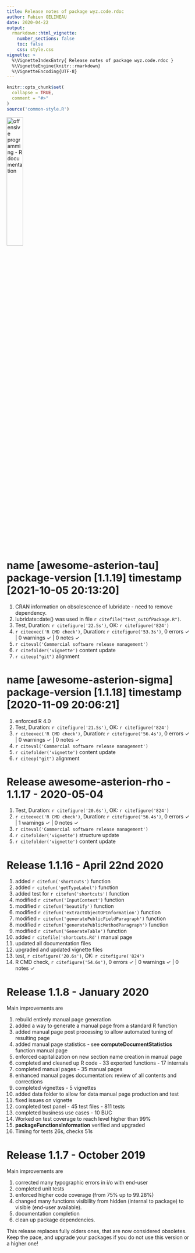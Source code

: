 ```yaml
---
title: Release notes of package wyz.code.rdoc
author: Fabien GELINEAU
date: 2020-04-22
output: 
  rmarkdown::html_vignette:
    number_sections: false
    toc: false
    css: style.css
vignette: >
  %\VignetteIndexEntry{ Release notes of package wyz.code.rdoc }
  %\VignetteEngine{knitr::rmarkdown}
  %\VignetteEncoding{UTF-8}
---
```


```r
knitr::opts_chunk$set(
  collapse = TRUE,
  comment = "#>"
)
source('common-style.R')
```

<img src='images/rdoc-hex.png' alt='offensive programming - R documentation' style='width:30%'/>

# name [awesome-asterion-tau] package-version [1.1.19] timestamp [2021-10-05 20:13:20]

1. CRAN information on obsolescence of lubridate - need to remove dependency.
1. lubridate::date() was used in file `r citefile("test_outOfPackage.R")`.
1. Test, Duration: `r citefigure('22.5s')`, OK: `r citefigure('824')`
1. `r citeexec('R CMD check')`, Duration: `r citefigure('53.3s')`, 0 errors ✓ | 0 warnings ✓ | 0 notes ✓
1. `r citeval('Commercial software release management')`
1. `r citefolder('vignette')` content update
1. `r citeop("git")` alignment

#  name [awesome-asterion-sigma] package-version [1.1.18] timestamp [2020-11-09 20:06:21]

1. enforced R 4.0
1. Test, Duration: `r citefigure('21.5s')`, OK: `r citefigure('824')`
1. `r citeexec('R CMD check')`, Duration: `r citefigure('56.4s')`, 0 errors ✓ | 0 warnings ✓ | 0 notes ✓
1. `r citeval('Commercial software release management')`
1. `r citefolder('vignette')` content update
1. `r citeop("git")` alignment


# Release awesome-asterion-rho - 1.1.17 - 2020-05-04

1. Test, Duration: `r citefigure('20.6s')`, OK: `r citefigure('824')`
1. `r citeexec('R CMD check')`, Duration: `r citefigure('56.4s')`, 0 errors ✓ | 1 warnings ✓ | 0 notes ✓
1. `r citeval('Commercial software release management')`
1. `r citefolder('vignette')` structure update
1. `r citefolder('vignette')` content update

# Release 1.1.16 - April 22nd 2020

1. added `r citefun('shortcuts')` function
1. added `r citefun('getTypeLabel')` function
1. added test for `r citefun('shortcuts')` function
1. modified `r citefun('InputContext')` function
1. modified `r citefun('beautify')` function
1. modified `r citefun('extractObjectOPInformation')` function
1. modified `r citefun('generatePublicFieldParagraph')` function
1. modified `r citefun('generatePublicMethodParagraph')` function
1. modified `r citefun('GenerateTable')` function
1. added `r citefile('shortcuts.Rd')` manual page
1. updated all documentation files
1. upgraded and updated vignette files
1. test, `r citefigure('20.6s')`, OK: `r citefigure('824')`
1. R CMD check,  `r citefigure('54.6s')`, 0 errors ✓ | 0 warnings ✓ | 0 notes ✓

# Release 1.1.8 - January 2020 

Main improvements are 

1. rebuild entirely manual page generation
1. added a way to generate a manual page from a standard R function
1. added manual page post processing to allow automated tuning of resulting page
1. added manual page statistics - see **computeDocumentStatistics** function manual page
1. enforced capitalization on new section name creation in manual page
1. completed and cleaned up R code - 33 exported functions - 17 internals 
1. completed manual pages - 35 manual pages 
1. enhanced manual pages documentation: review of all contents and corrections
1. completed vignettes - 5 vignettes
1. added data folder to allow for data manual page production and test
1. fixed issues on vignette 
1. completed test panel - 45 test files - 811 tests
1. completed business use cases - 10 BUC
1. Worked on test coverage to reach level higher than 99%
1. **packageFunctionsInformation** verified and upgraded
1. Timing for tests 26s, checks 51s


# Release 1.1.7 - October 2019

Main improvements are 

1. corrected many typographic errors in i/o with end-user
2. completed unit tests
3. enforced higher code coverage (from 75% up to 99.28%)
4. changed many functions visibility from hidden (internal to package) to visible (end-user available).
5. documentation completion
6. clean up package dependencies. 


This release replaces fully olders ones, that are now considered obsoletes. Keep the pace, and 
upgrade your packages if you do not use this version or a higher one!


